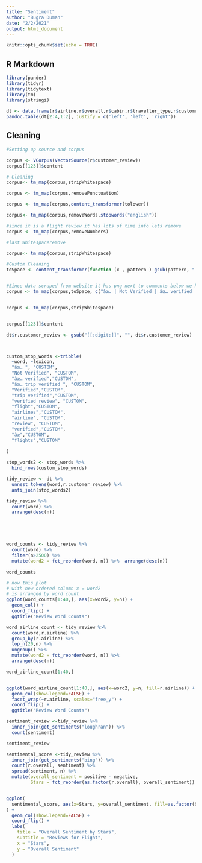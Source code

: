 ```yaml
---
title: "Sentiment"
author: "Bugra Duman"
date: "2/2/2021"
output: html_document
---
```


```r
knitr::opts_chunk$set(echo = TRUE)
```

## R Markdown
```r
library(pander)
library(tidyr)
library(tidytext)
library(tm)
library(stringi)
```


```r
dt <- data.frame(r$airline,r$overall,r$cabin,r$traveller_type,r$customer_review,r$recommended_yes)
pandoc.table(dt[2:4,1:2], justify = c('left', 'left', 'right'))
```

## Cleaning



```r
#Setting up source and corpus

corpus <- VCorpus(VectorSource(r$customer_review))
corpus[[123]]$content

# Cleaning
corpus<- tm_map(corpus,stripWhitespace)

corpus <- tm_map(corpus,removePunctuation)

corpus <- tm_map(corpus,content_transformer(tolower))

corpus<- tm_map(corpus,removeWords,stopwords("english"))

#since it is a flight review it has lots of time info lets remove
corpus <- tm_map(corpus,removeNumbers)

#last Whitespaceremove

corpus<- tm_map(corpus,stripWhitespace)


```


```r
#Custom Cleaning 
toSpace <- content_transformer(function (x , pattern ) gsub(pattern, " ", x))


#Since data scraped from website it has png next to comments below we have remove it
corpus <- tm_map(corpus,toSpace, c("âœ… | Not Verified | âœ… verified | âœ… trip verified | Verified | trip verified | verified review | flight | airline | airlines"))


corpus <- tm_map(corpus,stripWhitespace)


corpus[[123]]$content
```
```r

dt$r.customer_review <- gsub("[[:digit:]]", "", dt$r.customer_review)



custom_stop_words <-tribble(
  ~word, ~lexicon,
  "âœ… ", "CUSTOM",
  "Not Verified", "CUSTOM",
  "âœ… verified","CUSTOM",
  "âœ… trip verified ", "CUSTOM",
  "Verified","CUSTOM",
  "trip verified","CUSTOM",
  "verified review", "CUSTOM",
  "flight","CUSTOM",
  "airlines","CUSTOM",
  "airline", "CUSTOM",
  "review", "CUSTOM",
  "verified","CUSTOM",
  "âœ","CUSTOM",
  "flights","CUSTOM"
  
)

stop_words2 <- stop_words %>%
  bind_rows(custom_stop_words)

tidy_review <- dt %>% 
  unnest_tokens(word,r.customer_review) %>%
  anti_join(stop_words2)

tidy_review %>% 
  count(word) %>% 
  arrange(desc(n))






```
```r
word_counts <- tidy_review %>%
  count(word) %>%
  filter(n>2500) %>%
  mutate(word2 = fct_reorder(word, n)) %>%  arrange(desc(n))

word_counts

# now this plot
# with new ordered column x = word2
# is arranged by word count
ggplot(word_counts[1:40,], aes(x=word2, y=n)) + 
  geom_col() +
  coord_flip() +
  ggtitle("Review Word Counts")
```


```r
word_airline_count <- tidy_review %>%
  count(word,r.airline) %>% 
  group_by(r.airline) %>% 
  top_n(20,n) %>% 
  ungroup() %>%
  mutate(word2 = fct_reorder(word, n)) %>% 
  arrange(desc(n))

word_airline_count[1:40,]


ggplot(word_airline_count[1:40,], aes(x=word2, y=n, fill=r.airline)) + 
  geom_col(show.legend=FALSE) +
  facet_wrap(~r.airline, scales="free_y") +
  coord_flip() +
  ggtitle("Review Word Counts")

```



```r
sentiment_review <-tidy_review %>%
  inner_join(get_sentiments("loughran")) %>% 
  count(sentiment)

sentiment_review
```

```r
sentimental_score <-tidy_review %>%
  inner_join(get_sentiments("bing")) %>%
  count(r.overall, sentiment) %>%
  spread(sentiment, n) %>% 
  mutate(overall_sentiment = positive - negative,
         Stars = fct_reorder(as.factor(r.overall), overall_sentiment))


ggplot(
  sentimental_score, aes(x=Stars, y=overall_sentiment, fill=as.factor(Stars))
) + 
  geom_col(show.legend=FALSE) +
  coord_flip() +
  labs(
    title = "Overall Sentiment by Stars",
    subtitle = "Reviews for Flight",
    x = "Stars",
    y = "Overall Sentiment"
  )
```

